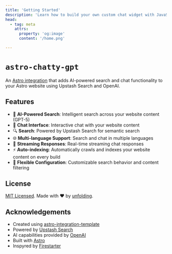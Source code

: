 ```yaml
---
title: 'Getting Started' 
description: 'Learn how to build your own custom chat widget with JavaScript examples and best practices'
head:
  - tag: meta
    attrs:
      property: 'og:image'
      content: '/home.png'

---
```

# `astro-chatty-gpt`

An [Astro integration](https://docs.astro.build/en/guides/integrations-guide/) that adds AI-powered search and chat functionality to your Astro website using Upstash Search and OpenAI.

## Features

- 🤖 **AI-Powered Search**: Intelligent search across your website content (GPT-5)
- 💬 **Chat Interface**: Interactive chat with your website content
- 🔍 **Search**: Powered by Upstash Search for semantic search
- 🌐 **Multi-language Support**: Search and chat in multiple languages
- 📱 **Streaming Responses**: Real-time streaming chat responses
- ⚡ **Auto-indexing**: Automatically crawls and indexes your website content on every build
- 🎯 **Flexible Configuration**: Customizable search behavior and content filtering



## License

[MIT Licensed](https://github.com/AstroThemes/astro-chatty-gpt/blob/main/LICENSE). Made with ❤️ by [unfolding](https://unfolding.io).

## Acknowledgements

- Created using [astro-integration-template](https://github.com/florian-lefebvre/astro-integration-template)
- Powered by [Upstash Search](https://upstash.com/docs/search)
- AI capabilities provided by [OpenAI](https://openai.com)
- Built with [Astro](https://astro.build)
- Inspyred by [Firestarter](https://www.firecrawl.dev/blog/firestarter-rag-chatbot-generator)